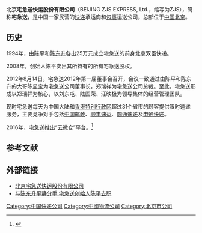 {{refimprove|time=2017-02-08T12:54:38+00:00}}
{{Infobox_Company 
| name = 宅急送
| foundation = 1994年1月18日
| location   = {{CHN}}北京市顺义区北京空港物流基地物流园八街3号
| key_people = 陈平
| industry = [[快递|快递]]、[[物流|物流]]
| traded_as = 
| products = 快递服务、物流服务
| num_employees = 
| archiveurl= 
| zip_code = 
| major_shareholder =北京宅急送快运股份有限公司
| homepage = http://www.zjs.com.cn/
| company_name_en = ZJS Express
| company_logo = JZS_EXPRESS_LOGO.jpg
| company_type = [[快递公司|快递公司]]、[[物流公司|物流公司]]
| company_slogan = 
}}
'''北京宅急送快运股份有限公司'''（BEIJING ZJS EXPRESS, Ltd.，缩写为ZJS），简称'''宅急送'''，是中国一家民营的[[快递|快递]]承运商和[[包裹|包裹]]运送公司，总部位于[[中华人民共和国|中国]][[北京|北京]]。

== 历史 ==
1994年，由陈平和[[陈东升|陈东升]]各出25万元成立宅急送的前身北京双臣快递。

2008年，创始人陈平卖出其所持有的所有宅急送股权。

2012年8月14日，宅急送2012年第一届董事会召开，会议一致通过由陈平和陈东升的大哥陈显宝为宅急送公司董事长，郑瑞祥为宅急送公司总裁。至此，宅急送形成以郑瑞祥为核心，以刘东屯、陆国荣、汪映极为领导集体的经营管理团队。

现时宅急送每天为中国大陆和[[香港特别行政区|香港特别行政区]]超过31个省市的顾客提供限时速递服务，主要竞争对手包括[[中国邮政|中国邮政]]、[[顺丰速运|顺丰速运]]、[[圆通速递|圆通速递]]及[[申通快递|申通快递]]。

2016年，宅急送推出“云微仓”平台。<ref>{{Cite web |url=http://caijing.chinadaily.com.cn/2016-10/24/content_27150972.htm |title=宅急送高级副总裁汪映极：综合物流服务商如何借势"互联网+" |accessdate=2017-02-08 |archive-date=2017-02-11 |archive-url=https://web.archive.org/web/20170211155123/http://caijing.chinadaily.com.cn/2016-10/24/content_27150972.htm |dead-url=no }}</ref>

== 参考文献 ==

{{Reflist}}

== 外部链接 ==
*[http://www.zjs.com.cn/ 北京宅急送快运股份有限公司]{{Wayback|url=http://www.zjs.com.cn/ |date=20110129021547 }}
*[https://web.archive.org/web/20160304065805/http://www.eeo.com.cn/eeo/jjgcb/2009/01/12/126978.shtml 与陈东升平静分手 宅急送创始人陈平去职]

{{中國大陸速遞公司}}

{{DEFAULTSORT:Z}}
[[Category:中国快递公司|Category:中国快递公司]]
[[Category:中國物流公司|Category:中國物流公司]]
[[Category:北京市公司|Category:北京市公司]]